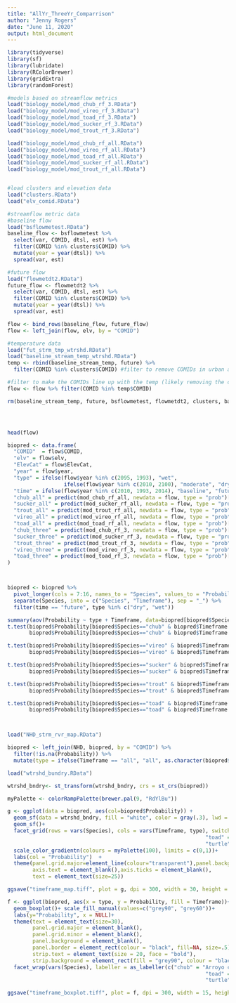 ```yaml
---
title: "AllYr_ThreeYr_Comparrison"
author: "Jenny Rogers"
date: "June 11, 2020"
output: html_document
---
```



```r

library(tidyverse)
library(sf)
library(lubridate)
library(RColorBrewer)
library(gridExtra)
library(randomForest)


```


```r
#models based on streamflow metrics
load("biology_model/mod_chub_rf_3.RData")
load("biology_model/mod_vireo_rf_3.RData")
load("biology_model/mod_toad_rf_3.RData")
load("biology_model/mod_sucker_rf_3.RData")
load("biology_model/mod_trout_rf_3.RData")

load("biology_model/mod_chub_rf_all.RData")
load("biology_model/mod_vireo_rf_all.RData")
load("biology_model/mod_toad_rf_all.RData")
load("biology_model/mod_sucker_rf_all.RData")
load("biology_model/mod_trout_rf_all.RData")


#load clusters and elevation data
load("clusters.RData")
load("elv_comid.RData")

#streamflow metric data
#baseline flow
load("bsflowmetest.RData")
baseline_flow <- bsflowmetest %>% 
  select(var, COMID, dtsl, est) %>% 
  filter(COMID %in% clusters$COMID) %>% 
  mutate(year = year(dtsl)) %>% 
  spread(var, est)

#future flow
load("flowmetdt2.RData")
future_flow <- flowmetdt2 %>% 
  select(var, COMID, dtsl, est) %>% 
  filter(COMID %in% clusters$COMID) %>% 
  mutate(year = year(dtsl)) %>% 
  spread(var, est)

flow <- bind_rows(baseline_flow, future_flow)
flow <- left_join(flow, elv, by = "COMID")

#temperature data
load("fut_strm_tmp_wtrshd.RData")
load("baseline_stream_temp_wtrshd.RData")
temp <- rbind(baseline_stream_temp, future) %>% 
  filter(COMID %in% clusters$COMID) #filter to remove COMIDs in urban areas

#filter to make the COMIDs line up with the temp (likely removing the coastline)
flow <- flow %>% filter(COMID %in% temp$COMID) 

rm(baseline_stream_temp, future, bsflowmetest, flowmetdt2, clusters, baseline_flow, future_flow, elv)





```



```r
head(flow)

biopred <- data.frame(
  "COMID"  = flow$COMID,
  "elv" = flow$elv,
  "ElevCat" = flow$ElevCat,
  "year" = flow$year,
  "type" = ifelse(flow$year %in% c(2095, 1993), "wet",
                  ifelse(flow$year %in% c(2010, 2100), "moderate", "dry")),
  "time" = ifelse(flow$year %in% c(2010, 1993, 2014), "baseline", "future"),
  "chub_all" = predict(mod_chub_rf_all, newdata = flow, type = "prob")[,2],
  "sucker_all" = predict(mod_sucker_rf_all, newdata = flow, type = "prob")[,2],
  "trout_all" = predict(mod_trout_rf_all, newdata = flow, type = "prob")[,2],
  "vireo_all" = predict(mod_vireo_rf_all, newdata = flow, type = "prob")[,2],
  "toad_all" = predict(mod_toad_rf_all, newdata = flow, type = "prob")[,2],
  "chub_three" = predict(mod_chub_rf_3, newdata = flow, type = "prob")[,2],
  "sucker_three" = predict(mod_sucker_rf_3, newdata = flow, type = "prob")[,2],
  "trout_three" = predict(mod_trout_rf_3, newdata = flow, type = "prob")[,2],
  "vireo_three" = predict(mod_vireo_rf_3, newdata = flow, type = "prob")[,2],
  "toad_three" = predict(mod_toad_rf_3, newdata = flow, type = "prob")[,2]
)



biopred <- biopred %>% 
  pivot_longer(cols = 7:16, names_to = "Species", values_to = "Probability") %>% 
  separate(Species, into = c("Species", "Timeframe"), sep = "_") %>% 
  filter(time == "future", type %in% c("dry", "wet"))

summary(aov(Probability ~ type + Timeframe, data=biopred[biopred$Species=="chub",]))
t.test(biopred$Probability[biopred$Species=="chub" & biopred$Timeframe == "three"], 
       biopred$Probability[biopred$Species=="chub" & biopred$Timeframe == "all"])

t.test(biopred$Probability[biopred$Species=="vireo" & biopred$Timeframe == "three"], 
       biopred$Probability[biopred$Species=="vireo" & biopred$Timeframe == "all"])

t.test(biopred$Probability[biopred$Species=="sucker" & biopred$Timeframe == "three"], 
       biopred$Probability[biopred$Species=="sucker" & biopred$Timeframe == "all"])

t.test(biopred$Probability[biopred$Species=="trout" & biopred$Timeframe == "three"], 
       biopred$Probability[biopred$Species=="trout" & biopred$Timeframe == "all"])

t.test(biopred$Probability[biopred$Species=="toad" & biopred$Timeframe == "three"], 
       biopred$Probability[biopred$Species=="toad" & biopred$Timeframe == "all"])



load("NHD_strm_rvr_map.RData")

biopred <- left_join(NHD, biopred, by = "COMID") %>% 
  filter(!is.na(Probability)) %>% 
  mutate(type = ifelse(Timeframe == "all", "all", as.character(biopred$type)))

load("wtrshd_bundry.RData")

wtrshd_bndry<- st_transform(wtrshd_bndry, crs = st_crs(biopred))

myPalette <- colorRampPalette(brewer.pal(9, "RdYlBu"))

g <- ggplot(data = biopred, aes(col=biopred$Probability)) +
  geom_sf(data = wtrshd_bndry, fill = "white", color = gray(.3), lwd = 1) +
  geom_sf()+
  facet_grid(rows = vars(Species), cols = vars(Timeframe, type), switch = "y", labeller = as_labeller(c("chub" = "Arroyo chub", "sucker" = "Santa Ana sucker",
                                                               "toad" = "Arroyo toad", "trout" = "Rainbow trout",
                                                               "turtle" = "SW pond turtle", "vireo" = "Least Bell's vireo", "all" = "All Year", "three" = "3-Year", "dry" = "Dry Year", "wet" = "Wet Year")))+
  scale_color_gradientn(colours = myPalette(100), limits = c(0,1))+
  labs(col = "Probability")  + 
  theme(panel.grid.major=element_line(colour="transparent"),panel.background = element_blank(),
        axis.text = element_blank(),axis.ticks = element_blank(),
        text = element_text(size=25))

ggsave("timeframe_map.tiff", plot = g, dpi = 300, width = 30, height = 15, compression = "lzw")

f <- ggplot(biopred, aes(x = type, y = Probability, fill = Timeframe))+
  geom_boxplot()+ scale_fill_manual(values=c("grey90", "grey60"))+
  labs(y="Probability", x = NULL)+
  theme(text = element_text(size=30), 
        panel.grid.major = element_blank(), 
        panel.grid.minor = element_blank(),
        panel.background = element_blank(), 
        panel.border = element_rect(colour = "black", fill=NA, size=.5),
        strip.text = element_text(size = 20, face = "bold"),
        strip.background = element_rect(fill = "grey90", colour = "black"))+
  facet_wrap(vars(Species), labeller = as_labeller(c("chub" = "Arroyo chub", "sucker" = "Santa Ana sucker",
                                                               "toad" = "Arroyo toad", "trout" = "Rainbow trout",
                                                               "turtle" = "SW pond turtle", "vireo" = "Least Bell's vireo")))

ggsave("timeframe_boxplot.tiff", plot = f, dpi = 300, width = 15, height = 10, compression = "lzw")

```
